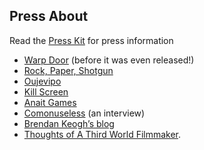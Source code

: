 ## Press About

Read the [Press Kit](../press) for press information

* [Warp Door](http://warpdoor.com/2016/08/17/it-is-as-if-you-were-playing-chess-pippin-barr/) (before it was even released!)
* [Rock, Paper, Shotgun](https://www.rockpapershotgun.com/2016/08/20/best-free-games-of-the-week-29/)
* [Oujevipo](http://oujevipo.fr/general/5508-it-is-as-if-you-were-playing-chess/)
* [Kill Screen](https://killscreen.com/articles/game-pretending-play-chess-performance/)
* [Anait Games](http://www.anaitgames.com/articulos/it-is-as-if-you-were-playing-chess)
* [Comonuseless](https://commonuseless.com/2016/09/18/it-is-as-if-you-were-playing-chess-pippin-barr/) (an interview)
* [Brendan Keogh&#8217;s blog](https://brkeogh.com/2016/10/19/theyre-good-games-brent/)
* [Thoughts of A Third World Filmmaker](https://thoughtsofathirdworldfilmmaker.wordpress.com/2016/10/18/megabyte-size-look-at-it-is-as-if-you-were-playing-chess-and-bennet-foddys-speed-chess/).